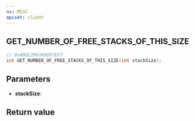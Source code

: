 ```yaml
---
ns: MISC
apiset: client
---
```

## GET_NUMBER_OF_FREE_STACKS_OF_THIS_SIZE

```c
// 0x40DC2907A9697EF7
int GET_NUMBER_OF_FREE_STACKS_OF_THIS_SIZE(int stackSize);
```


## Parameters
* **stackSize**:

## Return value